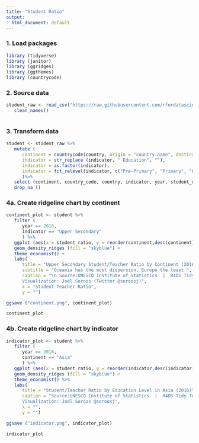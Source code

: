 ```yaml
---
title: "Student Ratio"
output:
  html_document: default
---
```


### 1. Load packages
```r

library (tidyverse)
library (janitor)
library (ggridges)
library (ggthemes)
library (countrycode)

```

### 2. Source data
```r

student_raw <- read_csv("https://raw.githubusercontent.com/rfordatascience/tidytuesday/master/data/2019/2019-05-07/student_teacher_ratio.csv")%>%
   clean_names()
   
```

### 3. Transform data
```r

student <- student_raw %>%
   mutate (
      continent = countrycode(country, origin = "country.name", destination = "continent"),
      indicator = str_replace (indicator, " Education", ""),
      indicator = as.factor(indicator),
      indicator = fct_relevel(indicator, c("Pre-Primary", "Primary", "Lower Secondary", "Secondary", "Upper Secondary", "Post-Secondary Non-Tertiary", "Tertiary"))
      )%>%
   select (continent, country_code, country, indicator, year, student_ratio) %>%
   drop_na ()

```


### 4a. Create ridgeline chart by continent
```r

continent_plot <- student %>%
   filter (
      year == 2016,
      indicator == "Upper Secondary"
      ) %>%
   ggplot (aes(x = student_ratio, y = reorder(continent,desc(continent)), group = continent)) +
   geom_density_ridges (fill = "skyblue") +
   theme_economist() +
   labs(
      title = "Upper Secondary Student/Teacher Ratio by Continent (2016)",
      subtitle = "Oceania has the most dispersion, Europe the least.",
      caption = "\n Source:UNESCO Institute of Statistics  |  R4DS Tidy Tuesday
      Visualization: Joel Soroos (Twitter @soroosj)",
      x = "Student Teacher Ratio",
      y = "") 

ggsave ("continent.png", continent_plot)

continent_plot

```

### 4b. Create ridgeline chart by indicator
```r

indicator_plot <- student %>%
   filter (
      year == 2016,
      continent == "Asia"
      ) %>%
   ggplot (aes(x = student_ratio, y = reorder(indicator,desc(indicator)), group = indicator)) +
   geom_density_ridges (fill = "skyblue") +
   theme_economist() %>%
   labs(
      title = "Student/Teacher Ratio by Education Level in Asia (2016)",
      caption = "Source:UNESCO Institute of Statistics  |  R4DS Tidy Tuesday
      Visualization: Joel Soroos @soroosj",
      x = "",
      y = "")

ggsave ("indicator.png", indicator_plot)

indicator_plot

```